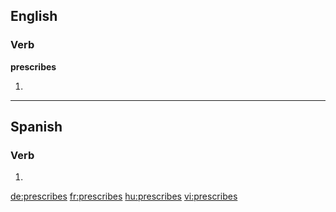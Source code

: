 ==English==

===Verb===
'''prescribes'''

# {{third-person singular of|prescribe}}

----

==Spanish==

===Verb===
{{es-verb-form|prescribir}}

# {{es-verb form of|ending=ir|mood=indicative|tense=present|pers=2|formal=no|number=singular|prescribir}}

[[de:prescribes]]
[[fr:prescribes]]
[[hu:prescribes]]
[[vi:prescribes]]